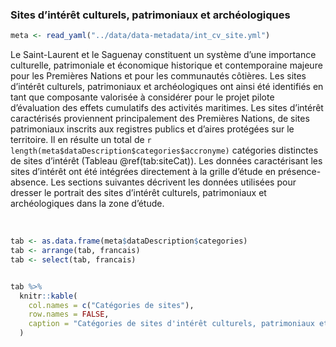 ### Sites d’intérêt culturels, patrimoniaux et archéologiques

```r
meta <- read_yaml("../data/data-metadata/int_cv_site.yml")
```

Le Saint-Laurent et le Saguenay constituent un système d'une importance culturelle, patrimoniale et économique historique et contemporaine majeure pour les Premières Nations et pour les communautés côtières. Les sites d'intérêt culturels, patrimoniaux et archéologiques ont ainsi été identifiés en tant que composante valorisée à considérer pour le projet pilote d'évaluation des effets cumulatifs des activités maritimes. Les sites d'intérêt caractérisés proviennent principalement des Premières Nations, de sites patrimoniaux inscrits aux registres publics et d'aires protégées sur le territoire. Il en résulte un total de `r length(meta$dataDescription$categories$accronyme)` catégories distinctes de sites d'intérêt (Tableau \@ref(tab:siteCat)). Les données caractérisant les sites d'intérêt ont été intégrées directement à la grille d'étude en présence-absence. Les sections suivantes décrivent les données utilisées pour dresser le portrait des sites d'intérêt culturels, patrimoniaux et archéologiques dans la zone d'étude.

<br/>

```r
tab <- as.data.frame(meta$dataDescription$categories)
tab <- arrange(tab, francais)
tab <- select(tab, francais)


tab %>%
  knitr::kable(
    col.names = c("Catégories de sites"),
    row.names = FALSE,
    caption = "Catégories de sites d'intérêt culturels, patrimoniaux et archéologiques identifiés pour le Saint-Laurent et le Saguenay."
  )
```

<br/>
